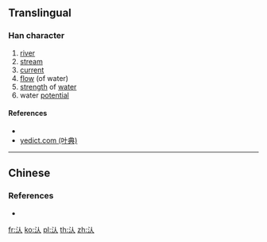 {{character info/new}}
==Translingual==

===Han character===
{{Han char|rn=85|rad=水|as=02|sn=5|four=|canj=EO|ids=⿰氵人}}

# [[river]]
# [[stream]]
# [[current]]
# [[flow]] (of water)
# [[strength]] of [[water]]
# water [[potential]]

====References====
* {{Han ref|kx=0604.070|dkj=17108|hdz=31548.070|uh=6C44|ud=27716}}
*[http://yedict.com/htm/6C/6C44.htm yedict.com (叶典)]

----

==Chinese==
{{zh-see|㳁|v}}

===References===
* {{R:twedu|C06082-001}}

[[fr:汄]]
[[ko:汄]]
[[pl:汄]]
[[th:汄]]
[[zh:汄]]